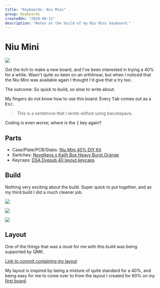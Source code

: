 ```yaml
---
title: "Keyboards: Niu Mini"
group: Keyboards
createdOn: "2020-08-11"
description: "Notes on the build of my Niu Mini keyboard."
---
```


# Niu Mini

![](flickr://50181498277)

Got the itch to make a new board, and I've been interested in trying a 40% for a while. Wasn't quite so keen on an orthlinear, but when I noticed that the Niu Mini was available again I thought I'd give that a try too.

The outcome: So quick to build, so slow to write about.

My fingers do not know how to use this board. Every <kbd>Tab</kbd> comes out as a <kbd>Esc</kbd>.

> This is a sentencve that I wrote withoit using bacvkspave,

Coding is even worse; where is the <kbd>{</kbd> key again?

## Parts

- Case/Plate/PCB/Stabs: [Niu Mini 40% DIY Kit](https://kbdfans.com/products/niu-mini-40-diy-kit)
- Switches: [Novelkeys x Kailh Box Heavy Burnt Orange](https://kbdfans.com/products/novelkeys-x-kailh-box-heavy-switches-10pcs?variant=2467740909581)
- Keycaps: [DSA Dyesub 40 layout keycaps](https://kbdfans.com/products/dsa-dye-sub-40layout-keycaps?variant=29081336053808)

## Build

Nothing very exciting about the build. Super quick to put together, and as my third build I did a much cleaner job.

![](flickr://50180702233)

![](flickr://50181497642)

![](flickr://50180702068)

## Layout

One of the things that was a must for me with this build was being supported by QMK.

[Link to commit containing my layout](https://github.com/mjwbenton/qmk_firmware/commit/573bbbcd9f1611dbdb22fec578dc377c00a6057)

My layout is inspired by being a mixture of quite standard for a 40%, and being easy for me to come over to from the layout I created for 60% on my [first board](/keyboard/first-build.html).
